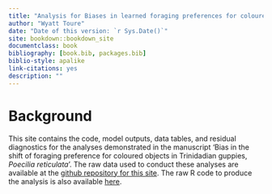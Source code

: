 ```yaml
--- 
title: "Analysis for Biases in learned foraging preferences for coloured objects in Trinidadian guppies"
author: "Wyatt Toure"
date: "Date of this version: `r Sys.Date()`"
site: bookdown::bookdown_site
documentclass: book
bibliography: [book.bib, packages.bib]
biblio-style: apalike
link-citations: yes
description: ""
---
```


# Background

This site contains the code, model outputs, data tables, and residual diagnostics for the analyses demonstrated in the manuscript 'Bias in the shift of foraging preference for coloured objects in Trinidadian guppies, *Poecilia reticulata*'. The raw data used to conduct these analyses are available at the [github repository for this site](https://github.com/wyatt-toure/colour-learning-project-analysis/blob/main/experiment-2-master-sheet-clean.csv). The raw R code to produce the analysis is also available [here](https://github.com/wyatt-toure/colour-learning-project-analysis/blob/main/03-project-1-results.Rmd).




